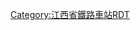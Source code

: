 <noinclude>{{BS-map
| title = 共青城站站线布置图
| map = </noinclude>
\\\CONTg\CONTg\\\\\\~~[[京九铁路]][[上行线|上]]、[[下行线]][[北京西站]]方向
\\\STRg\STRf\\\CONTg\CONTg\\~~[[昌九城际铁路]]上、下行线[[九江站]]方向
\\\STR\STR\\\STRg\STRf\\
\\ENDEa\STR\STR\\\STR\STR\\
\\STR\STR\STR\\\STR\STR\\
\\STR\STR\STR\\\STR\STR\\
\\STR\STR\STR\\\STR\STR\\
\STRc2\ABZg3\STR\STR\\\STR\STR\\
STRc2\STR3+1\STR!~STRc4\STR\STR\\\STR\STR\\
LSTR3+1\STRc4\STR\STR!~STRc2\ABZg3\\\STR\STR\\
\\ABZg2\ABZg+1!~STRc3\STR!~STRc4\\\STR\STR\\
\\STR!~STRc1\ABZg+4\STR\\STRc2\ABZg3\ABZg2\STRc3\
\\STR\ABZg2\STR!~STRc3\\STR+1\STR!~STRc4\STR!~STRc1\STR+4\
\STRc2\ABZg3!~STRc2\ABZg3!~STRc1\ABZg+4\\STR\STR\STR\STR\
STRc2\ABZ1+3f\ABZg+1!~STRc4\STR!~STRc4\ABZg2\STRc3\STR\STR\STR\STR\
LSTR3+1\LSTR3!~STRc24\ABZg3\STR\STR!~STRc1\STR+4\STR\STR\STR\STR\
\STR+1\STR!~STRc4\STR\STR\STR+BSl\STR+BSr\STR\STR\STR+BSl\BS
\STR\STR\STR\STR\STR+BSl\STR+BSr\STR\STR\STR+BSl\BS
\STR\STR+BSl\STR+BSr\STR\STR+BSl\STR+BSr\STR\STR\STR+BSl!~num1l\BS~~1站台
\STR\STR+BSl\STR+BSr\STR\STR+BSl\STR+BSr\STR\STR\STR+BSl\BS
\STR\STR+BSl\STR+BSr\STR\STR+BSl\STR+BSr\STR\STR\STR+BSl\BS
\STR\STR+BSl\STR+BSr\STR\STR+BSl\STR+BSr!~num2r\STR\STR\STR+BSl\BS~~2站台
\STR\STR+BSl\STR+BSr\STR\STR+BSl!~num3l\STR+BSr\STR\STR\STR+BSl\BS~~3站台
\STR\STR+BSl\STR+BSr\STR\STR+BSl\STR+BSr\STR\STR\STR+BSl\BS
\STR\STR+BSl\STR+BSr!~num4r\STR\STR+BSl\STR+BSr\STR\STR\STR+BSl\BS~~4站台
\STR\STR+BSl!~num5l\STR+BSr\STR\STR+BSl\STR+BSr\STR\STR\STR+BSl\BS~~5站台
\STR\STR+BSl\STR+BSr\STR\STR+BSl\STR+BSr\STR\STR\STR+BSl\BS
LSTR2+4\STR!~STRc3\STR+BSl\STR+BSr\STR\STR\STR2\STR!~STRc3\STR!~STRc2\ABZg3\ENDEa
STRc1\ABZg+4\STR+BSl\STR+BSr\STR\STR\STRc1\ABZg+4\ABZg+1\STR!~STRc24\STR3
\STR\STR\STR\STR\STR\\STR\STR\ABZg+1\STRc4
\STR\STR\STR\STR\STR\\STR\STR\LSTR\
\STR\STR\STR\STR\STR\\STR\STR\\
\STR\STR\STR\STR\STR\\STR\STR\\
\STR2\STR!~STRc3\STR\STR\STR\\STR\STR\\
\STRc1\ABZ2+4g\STR!~STRc3\STR!~STRc2\STR3\\STR\STR\\
\\STRc1\ABZg+4\ABZg+1\STRc4\\STR\STR\\
\\\STR\STR\\\STR\STR\\
\\\ABZg2\ABZg3\\\STR\STR\\
\\\ABZg+1\ABZg+4\\\STR\STR\\
\\\STR\STR\\\STRg\STRf\\
\\\STRg\STRf\\\CONTf\CONTf\\~~[[昌九城际铁路]][[上行线|上]]、[[下行线]][[南昌西站]]方向
\\\CONTf\CONTf\\\\\\~~[[京九铁路]]上、下行线[[常平站]]方向
<noinclude>}}

{{Rdt intro|[[共青城站]]}}

[[Category:江西省鐵路車站RDT]]

</noinclude>